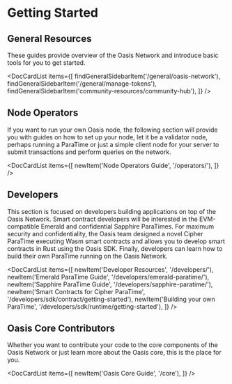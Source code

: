 
# Getting Started

## General Resources

These guides provide overview of the Oasis Network and introduce basic tools
for you to get started.

<DocCardList items={[
    findGeneralSidebarItem('/general/oasis-network'),
    findGeneralSidebarItem('/general/manage-tokens'),
    findGeneralSidebarItem('community-resources/community-hub'),
]} />

## Node Operators

If you want to run your own Oasis node, the following section will provide you
with guides on how to set up your node, let it be a validator node, perhaps
running a ParaTime or just a simple client node for your server to submit
transactions and perform queries on the network.

<DocCardList items={[
    newItem('Node Operators Guide', '/operators/'),
]} />

## Developers

This section is focused on developers building applications on top of the Oasis
Network. Smart contract developers will be interested in the EVM-compatible
Emerald and confidential Sapphire ParaTimes. For maximum security and
confidentiality, the Oasis team designed a novel Cipher ParaTime executing Wasm
smart contracts and allows you to develop smart contracts in Rust using the
Oasis SDK. Finally, developers can learn how to build their own ParaTime
running on the Oasis Network.

<DocCardList items={[
    newItem('Developer Resources', '/developers/'),
    newItem('Emerald ParaTime Guide', '/developers/emerald-paratime/'),
    newItem('Sapphire ParaTime Guide', '/developers/sapphire-paratime/'),
    newItem('Smart Contracts for Cipher ParaTime', '/developers/sdk/contract/getting-started'),
    newItem('Building your own ParaTime', '/developers/sdk/runtime/getting-started'),
]} />

## Oasis Core Contributors

Whether you want to contribute your code to the core components of the Oasis
Network or just learn more about the Oasis core, this is the place for you.

<DocCardList items={[
    newItem('Oasis Core Guide', '/core'),
]} />
